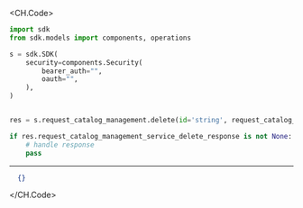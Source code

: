 
<CH.Code>
```python Delete.py
import sdk
from sdk.models import components, operations

s = sdk.SDK(
    security=components.Security(
        bearer_auth="",
        oauth="",
    ),
)


res = s.request_catalog_management.delete(id='string', request_catalog_management_service_delete_request=components.RequestCatalogManagementServiceDeleteRequest())

if res.request_catalog_management_service_delete_response is not None:
    # handle response
    pass
```
---

```json Example Response
  {}
```
</CH.Code>
